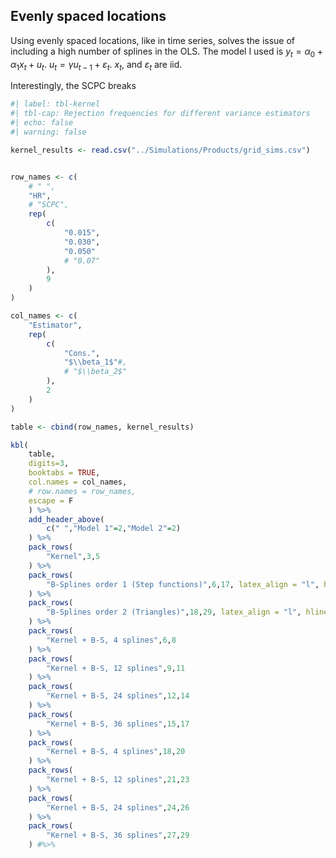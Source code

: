 ## Evenly spaced locations

Using evenly spaced locations, like in time series, solves the issue of including a high number of splines in the OLS. The model I used is $y_t=\alpha_0+\alpha_1 x_t + u_t$. $u_{t}=\gamma u_{t-1}+ \varepsilon_t$. $x_t$, and $\varepsilon_t$ are iid. 

Interestingly, the SCPC breaks

```r
#| label: tbl-kernel
#| tbl-cap: Rejection frequencies for different variance estimators
#| echo: false
#| warning: false

kernel_results <- read.csv("../Simulations/Products/grid_sims.csv")


row_names <- c(
    # " ",
    "HR",
    # "SCPC",
    rep(
        c(
            "0.015",
            "0.030",
            "0.050"
            # "0.07"
        ),
        9
    )
)

col_names <- c(
    "Estimator",
    rep(
        c(
            "Cons.",
            "$\\beta_1$"#,
            # "$\\beta_2$"
        ),
        2
    )
)

table <- cbind(row_names, kernel_results)

kbl(
    table, 
    digits=3, 
    booktabs = TRUE,
    col.names = col_names,
    # row.names = row_names,
    escape = F
    ) %>%
    add_header_above(
        c(" ","Model 1"=2,"Model 2"=2)
    ) %>%
    pack_rows(
        "Kernel",3,5
    ) %>%
    pack_rows(
        "B-Splines order 1 (Step functions)",6,17, latex_align = "l", hline_after = TRUE
    ) %>%
    pack_rows(
        "B-Splines order 2 (Triangles)",18,29, latex_align = "l", hline_after = TRUE
    ) %>%
    pack_rows(
        "Kernel + B-S, 4 splines",6,8
    ) %>%
    pack_rows(
        "Kernel + B-S, 12 splines",9,11
    ) %>%
    pack_rows(
        "Kernel + B-S, 24 splines",12,14
    ) %>%
    pack_rows(
        "Kernel + B-S, 36 splines",15,17
    ) %>%
    pack_rows(
        "Kernel + B-S, 4 splines",18,20
    ) %>%
    pack_rows(
        "Kernel + B-S, 12 splines",21,23
    ) %>%
    pack_rows(
        "Kernel + B-S, 24 splines",24,26
    ) %>%
    pack_rows(
        "Kernel + B-S, 36 splines",27,29
    ) #%>%
 



```